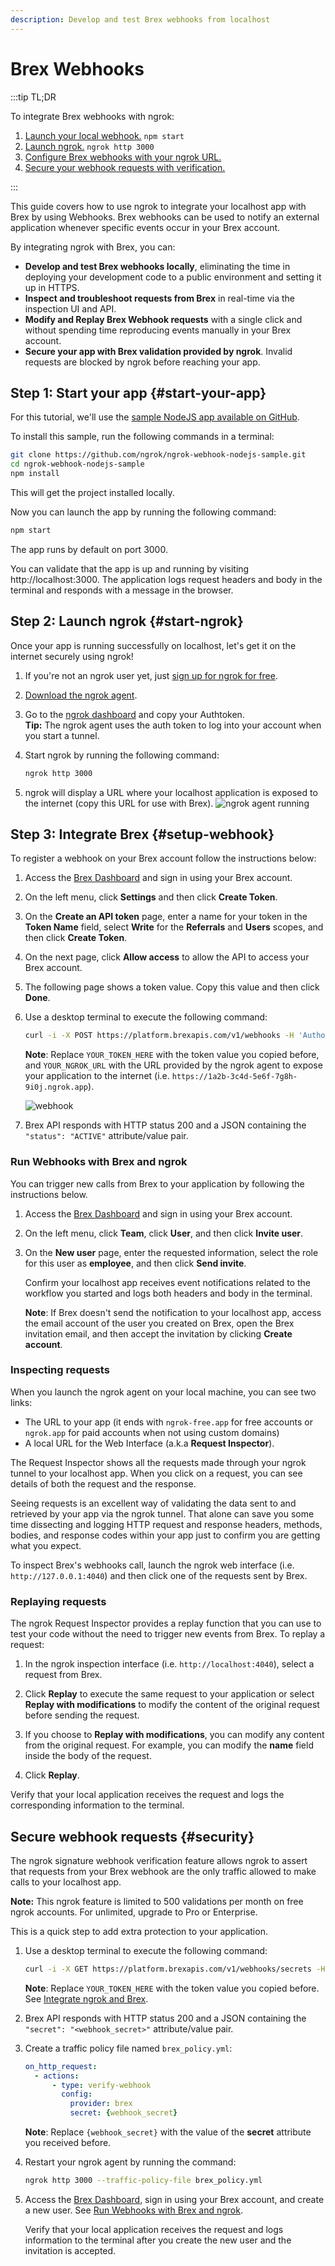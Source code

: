 ```yaml
---
description: Develop and test Brex webhooks from localhost
---
```


# Brex Webhooks

:::tip TL;DR

To integrate Brex webhooks with ngrok:

1. [Launch your local webhook.](#start-your-app) `npm start`
1. [Launch ngrok.](#start-ngrok) `ngrok http 3000`
1. [Configure Brex webhooks with your ngrok URL.](#setup-webhook)
1. [Secure your webhook requests with verification.](#security)

:::

This guide covers how to use ngrok to integrate your localhost app with Brex by using Webhooks.
Brex webhooks can be used to notify an external application whenever specific events occur in your Brex account.

By integrating ngrok with Brex, you can:

- **Develop and test Brex webhooks locally**, eliminating the time in deploying your development code to a public environment and setting it up in HTTPS.
- **Inspect and troubleshoot requests from Brex** in real-time via the inspection UI and API.
- **Modify and Replay Brex Webhook requests** with a single click and without spending time reproducing events manually in your Brex account.
- **Secure your app with Brex validation provided by ngrok**. Invalid requests are blocked by ngrok before reaching your app.

## **Step 1**: Start your app {#start-your-app}

For this tutorial, we'll use the [sample NodeJS app available on GitHub](https://github.com/ngrok/ngrok-webhook-nodejs-sample).

To install this sample, run the following commands in a terminal:

```bash
git clone https://github.com/ngrok/ngrok-webhook-nodejs-sample.git
cd ngrok-webhook-nodejs-sample
npm install
```

This will get the project installed locally.

Now you can launch the app by running the following command:

```bash
npm start
```

The app runs by default on port 3000.

You can validate that the app is up and running by visiting http://localhost:3000. The application logs request headers and body in the terminal and responds with a message in the browser.

## **Step 2**: Launch ngrok {#start-ngrok}

Once your app is running successfully on localhost, let's get it on the internet securely using ngrok!

1. If you're not an ngrok user yet, just [sign up for ngrok for free](https://ngrok.com/signup).

1. [Download the ngrok agent](https://download.ngrok.com).

1. Go to the [ngrok dashboard](https://dashboard.ngrok.com) and copy your Authtoken. <br />
   **Tip:** The ngrok agent uses the auth token to log into your account when you start a tunnel.
1. Start ngrok by running the following command:

   ```bash
   ngrok http 3000
   ```

1. ngrok will display a URL where your localhost application is exposed to the internet (copy this URL for use with Brex).
   ![ngrok agent running](/img/integrations/launch_ngrok_tunnel.png)

## **Step 3**: Integrate Brex {#setup-webhook}

To register a webhook on your Brex account follow the instructions below:

1. Access the [Brex Dashboard](https://dashboard.brex.com) and sign in using your Brex account.

1. On the left menu, click **Settings** and then click **Create Token**.

1. On the **Create an API token** page, enter a name for your token in the **Token Name** field, select **Write** for the **Referrals** and **Users** scopes, and then click **Create Token**.

1. On the next page, click **Allow access** to allow the API to access your Brex account.

1. The following page shows a token value. Copy this value and then click **Done**.

1. Use a desktop terminal to execute the following command:

   ```bash
   curl -i -X POST https://platform.brexapis.com/v1/webhooks -H 'Authorization: Bearer YOUR_TOKEN_HERE' -H 'Content-Type: application/json' -H 'Idempotency-Key: string' -d '{"YOUR_NGROK_URL": "string","event_types": ["USER_UPDATED"]}'
   ```

   **Note**: Replace `YOUR_TOKEN_HERE` with the token value you copied before, and `YOUR_NGROK_URL` with the URL provided by the ngrok agent to expose your application to the internet (i.e. `https://1a2b-3c4d-5e6f-7g8h-9i0j.ngrok.app`).

   ![webhook](img/ngrok_url_configuration_brex.png)

1. Brex API responds with HTTP status 200 and a JSON containing the `"status": "ACTIVE"` attribute/value pair.

### Run Webhooks with Brex and ngrok

You can trigger new calls from Brex to your application by following the instructions below.

1. Access the [Brex Dashboard](https://dashboard.brex.com) and sign in using your Brex account.

1. On the left menu, click **Team**, click **User**, and then click **Invite user**.

1. On the **New user** page, enter the requested information, select the role for this user as **employee**, and then click **Send invite**.

   Confirm your localhost app receives event notifications related to the workflow you started and logs both headers and body in the terminal.

   **Note**: If Brex doesn't send the notification to your localhost app, access the email account of the user you created on Brex, open the Brex invitation email, and then accept the invitation by clicking **Create account**.

### Inspecting requests

When you launch the ngrok agent on your local machine, you can see two links:

- The URL to your app (it ends with `ngrok-free.app` for free accounts or `ngrok.app` for paid accounts when not using custom domains)
- A local URL for the Web Interface (a.k.a **Request Inspector**).

The Request Inspector shows all the requests made through your ngrok tunnel to your localhost app. When you click on a request, you can see details of both the request and the response.

Seeing requests is an excellent way of validating the data sent to and retrieved by your app via the ngrok tunnel. That alone can save you some time dissecting and logging HTTP request and response headers, methods, bodies, and response codes within your app just to confirm you are getting what you expect.

To inspect Brex's webhooks call, launch the ngrok web interface (i.e. `http://127.0.0.1:4040`) and then click one of the requests sent by Brex.

### Replaying requests

The ngrok Request Inspector provides a replay function that you can use to test your code without the need to trigger new events from Brex. To replay a request:

1. In the ngrok inspection interface (i.e. `http://localhost:4040`), select a request from Brex.

1. Click **Replay** to execute the same request to your application or select **Replay with modifications** to modify the content of the original request before sending the request.

1. If you choose to **Replay with modifications**, you can modify any content from the original request. For example, you can modify the **name** field inside the body of the request.

1. Click **Replay**.

Verify that your local application receives the request and logs the corresponding information to the terminal.

## Secure webhook requests {#security}

The ngrok signature webhook verification feature allows ngrok to assert that requests from your Brex webhook are the only traffic allowed to make calls to your localhost app.

**Note:** This ngrok feature is limited to 500 validations per month on free ngrok accounts. For unlimited, upgrade to Pro or Enterprise.

This is a quick step to add extra protection to your application.

1. Use a desktop terminal to execute the following command:

   ```bash
   curl -i -X GET https://platform.brexapis.com/v1/webhooks/secrets -H 'Authorization: Bearer YOUR_TOKEN_HERE'
   ```

   **Note**: Replace `YOUR_TOKEN_HERE` with the token value you copied before. See [Integrate ngrok and Brex](#setup-webhook).

1. Brex API responds with HTTP status 200 and a JSON containing the `"secret": "<webhook_secret>"` attribute/value pair.

1. Create a traffic policy file named `brex_policy.yml`:

   ```yaml
   on_http_request:
     - actions:
         - type: verify-webhook
           config:
             provider: brex
             secret: {webhook_secret}
   ```

   **Note**: Replace `{webhook_secret}` with the value of the **secret** attribute you received before.

1. Restart your ngrok agent by running the command:

   ```bash
   ngrok http 3000 --traffic-policy-file brex_policy.yml
   ```

1. Access the [Brex Dashboard](https://dashboard.brex.com), sign in using your Brex account, and create a new user. See [Run Webhooks with Brex and ngrok](#run-webhooks-with-brex-and-ngrok).

   Verify that your local application receives the request and logs information to the terminal after you create the new user and the invitation is accepted.
